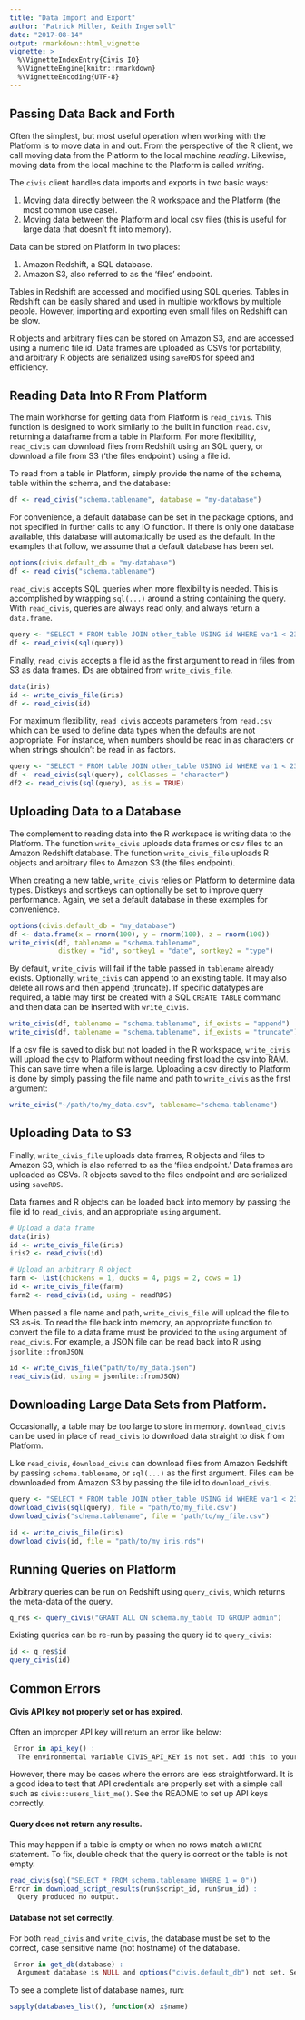 ```yaml
---
title: "Data Import and Export"
author: "Patrick Miller, Keith Ingersoll"
date: "2017-08-14"
output: rmarkdown::html_vignette
vignette: >
  %\VignetteIndexEntry{Civis IO}
  %\VignetteEngine{knitr::rmarkdown}
  %\VignetteEncoding{UTF-8}
---
```


## Passing Data Back and Forth

Often the simplest, but most useful operation when working with the
Platform is to move data in and out.  From the perspective of the R
client, we call moving data from the Platform to the local
machine *reading*.  Likewise, moving data from the local
machine to the Platform is called *writing*.

The `civis` client handles data imports and exports in two basic ways:

1. Moving data directly between the R workspace and the Platform (the most common use case).
2. Moving data between the Platform and local csv files (this is useful for large data that doesn't fit into memory).

Data can be stored on Platform in two places:

1. Amazon Redshift, a SQL database.
2. Amazon S3, also referred to as the 'files' endpoint.

Tables in Redshift are accessed and modified using SQL queries. Tables in Redshift 
can be easily shared and used in multiple workflows by multiple people. 
However, importing and exporting even small files on Redshift can be slow.

R objects and arbitrary files can be stored on Amazon S3, and are accessed 
using a numeric file id. Data frames are uploaded as CSVs for portability,
and arbitrary R objects are serialized using `saveRDS` for speed and efficiency. 

## Reading Data Into R From Platform

The main workhorse for getting data from Platform is `read_civis`.
This function is designed to work similarly to the built in function
`read.csv`, returning a dataframe from a table in Platform. For more flexibility,
`read_civis` can download files from Redshift using an SQL query, or download a 
file from S3 ('the files endpoint') using a file id.

To read from a table in Platform, simply provide  the name of the schema,
table within the schema, and the database:

```r
df <- read_civis("schema.tablename", database = "my-database")
```

For convenience, a default database can be set in the package options, and not specified
in further calls to any IO function. If there is only one database available, this 
database will automatically be used as the default.
In the examples that follow, we assume that a default database has been set.

```r
options(civis.default_db = "my-database")
df <- read_civis("schema.tablename")
```

`read_civis` accepts SQL queries when more flexibility is needed. This is accomplished
by wrapping `sql(...)` around a string containing the query. With `read_civis`, 
queries are always read only, and always return a `data.frame`.

```r
query <- "SELECT * FROM table JOIN other_table USING id WHERE var1 < 23"
df <- read_civis(sql(query))
```

Finally, `read_civis` accepts a file id as the first argument to read in files 
from S3 as data frames. IDs are obtained from `write_civis_file`. 

```r
data(iris)
id <- write_civis_file(iris)
df <- read_civis(id)
```

For maximum flexibility, `read_civis` accepts parameters from `read.csv` which
can be used to define data types when the defaults are not appropriate. 
For instance, when numbers should be read in as characters or when strings 
shouldn't be read in as factors.

```r
query <- "SELECT * FROM table JOIN other_table USING id WHERE var1 < 23"
df <- read_civis(sql(query), colClasses = "character")
df2 <- read_civis(sql(query), as.is = TRUE)
```


## Uploading Data to a Database

The complement to reading data into the R workspace is writing data
to the Platform.  The function `write_civis` uploads data frames or csv files to
an Amazon Redshift database. The function `write_civis_file` uploads R objects and 
arbitrary files to Amazon S3 (the files endpoint).

When creating a new table, `write_civis` relies on Platform to determine
data types.  Distkeys and sortkeys can optionally be set to improve query performance.
Again, we set a default database in these examples for convenience.

```r
options(civis.default_db = "my_database")
df <- data.frame(x = rnorm(100), y = rnorm(100), z = rnorm(100))
write_civis(df, tablename = "schema.tablename",
            distkey = "id", sortkey1 = "date", sortkey2 = "type")
```

By default, `write_civis` will fail if the table passed in `tablename`
already exists.  Optionally, `write_civis` can append to an existing
table.  It may also delete all rows and then append (truncate). If
specific datatypes are required, a table may first be created with a
SQL `CREATE TABLE` command and then data can be inserted with
`write_civis`.

```r
write_civis(df, tablename = "schema.tablename", if_exists = "append")
write_civis(df, tablename = "schema.tablename", if_exists = "truncate")
```

If a csv file is saved to disk but not loaded in the R workspace,
`write_civis` will upload the csv to Platform without needing
first load the csv into RAM. This can save time when a file is large. 
Uploading a csv directly to Platform is done by simply passing the file name
and path to `write_civis` as the first argument:

```r
write_civis("~/path/to/my_data.csv", tablename="schema.tablename")
```

## Uploading Data to S3

Finally, `write_civis_file` uploads data frames, R objects and files to Amazon S3, which is also
referred to as the 'files endpoint.' Data frames are uploaded as CSVs. 
R objects saved to the files endpoint and are serialized using `saveRDS`.

Data frames and R objects can be loaded back into memory by passing the 
file id to `read_civis`, and an appropriate `using` argument. 

```r
# Upload a data frame
data(iris)
id <- write_civis_file(iris)
iris2 <- read_civis(id)

# Upload an arbitrary R object
farm <- list(chickens = 1, ducks = 4, pigs = 2, cows = 1)
id <- write_civis_file(farm)
farm2 <- read_civis(id, using = readRDS)

```

When passed a file name and path, `write_civis_file` will upload the file to S3 as-is. 
To read the file back into memory, an appropriate function to convert the
file to a data frame must be provided to the `using` argument of `read_civis`. 
For example, a JSON file can be read back into R using `jsonlite::fromJSON`.

```r
id <- write_civis_file("path/to/my_data.json")
read_civis(id, using = jsonlite::fromJSON)
```


## Downloading Large Data Sets from Platform.

Occasionally, a table may be too large to store in memory. `download_civis`
can be used in place of `read_civis` to download data straight to disk from Platform.

Like `read_civis`, `download_civis` can download files from Amazon Redshift by passing
`schema.tablename`, or `sql(...)` as the first argument. Files can be downloaded from
Amazon S3 by passing the file id to `download_civis`. 

```r
query <- "SELECT * FROM table JOIN other_table USING id WHERE var1 < 23"
download_civis(sql(query), file = "path/to/my_file.csv")
download_civis("schema.tablename", file = "path/to/my_file.csv")

id <- write_civis_file(iris)
download_civis(id, file = "path/to/my_iris.rds")
```


## Running Queries on Platform

Arbitrary queries can be run on Redshift using `query_civis`, which returns the meta-data
of the query.

```r
q_res <- query_civis("GRANT ALL ON schema.my_table TO GROUP admin")
```

Existing queries can be re-run by passing the query id to `query_civis`:

```r
id <- q_res$id
query_civis(id)
```

## Common Errors

#### Civis API key not properly set or has expired.
Often an improper API key will return an error like below:
```r
 Error in api_key() : 
  The environmental variable CIVIS_API_KEY is not set. Add this to your .Renviron or call Sys.setenv(CIVIS_API_KEY = '<api_key>') 
```

However, there may be cases where the errors are less straightforward.  It
is a good idea to test that API credentials are properly set with a simple
call such as `civis::users_list_me()`.  See the README to set
up API keys correctly.

#### Query does not return any results.
This may happen if a table is empty 
or when no rows match a `WHERE` statement. To fix, double check that
the query is correct or the table is not empty.

```r
read_civis(sql("SELECT * FROM schema.tablename WHERE 1 = 0"))
Error in download_script_results(run$script_id, run$run_id) : 
  Query produced no output. 
```

#### Database not set correctly.
For both `read_civis` and `write_civis`, the database must be set to the
correct, case sensitive name (not hostname) of
the database. 

```r
 Error in get_db(database) : 
  Argument database is NULL and options("civis.default_db") not set. Set this option using options(civis.default_db = "my_database") 
```

To see a complete list of database names, run:

```r
sapply(databases_list(), function(x) x$name)
```
